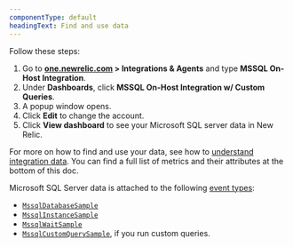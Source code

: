 ```yaml
---
componentType: default
headingText: Find and use data
---
```


Follow these steps:

1. Go to **[one.newrelic.com](https://one.newrelic.com) > Integrations & Agents** and type **MSSQL On-Host Integration**.
2. Under **Dashboards**, click **MSSQL On-Host Integration w/ Custom Queries**.
3. A popup window opens.
4. Click **Edit** to change the account.
5. Click **View dashboard** to see your Microsoft SQL server data in New Relic.

For more on how to find and use your data, see how to [understand integration data](/docs/infrastructure/integrations/find-use-infrastructure-integration-data). You can find a full list of metrics and their attributes at the bottom of this doc.

Microsoft SQL Server data is attached to the following [event types](/docs/using-new-relic/welcome-new-relic/getting-started/glossary#event):

* [`MssqlDatabaseSample`](#database-metric)
* [`MssqlInstanceSample`](#instance-metric)
* [`MssqlWaitSample`](#wait-metric)
* [`MssqlCustomQuerySample`](#custom-query), if you run custom queries.
